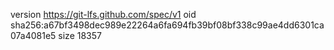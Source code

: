 version https://git-lfs.github.com/spec/v1
oid sha256:a67bf3498dec989e22264a6fa694fb39bf08bf338c99ae4dd6301ca07a4081e5
size 18357
